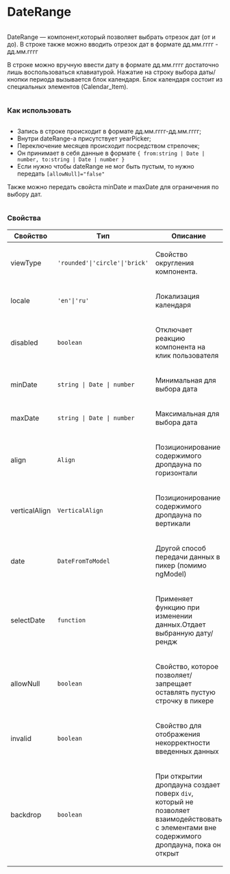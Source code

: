 
<Meta of={DateRangeStories} />

<div class='column gap-24'>
  <h1>DateRange</h1>
  <div class='column'>
    <p>DateRange — компонент,который позволяет выбрать отрезок дат (от и до). В строке также можно вводить отрезок дат в формате дд.мм.гггг - дд.мм.гггг</p>
    <p>В строке можно вручную ввести дату в формате дд.мм.гггг достаточно лишь воспользоваться клавиатурой. Нажатие на
        строку выбора даты/кнопки периода вызывается блок календаря. Блок календаря состоит из специальных элементов
        (Calendar_Item).</p>
  </div>
  <h3>Как использовать</h3>
  <div class='column'>
    <ul>
      <li>Запись в строке происходит в формате дд.мм.гггг-дд.мм.гггг;</li>
      <li>Внутри dateRange-a присутствует yearPicker;</li>
      <li>Переключение месяцев происходит посредством стрелочек;</li>
      <li>Он принимает в себя данные в формате <code>&#123; from:string | Date | number, to:string | Date | number &#125;</code></li>
      <li>Если нужно чтобы dateRange не мог быть пустым, то нужно передать <code>[allowNull]="false"</code></li>
    </ul>
    <p>Также можно передать свойста minDate и maxDate для ограничения по выбору дат.</p>
  </div>
  <div class='column'>
    <h3>Свойства</h3>
    <table>
      <thead>
      <tr>
        <th>Свойство</th>
        <th>Tип</th>
        <th>Описание</th>
      </tr>
      </thead>
      <tbody>
      <tr>
        <td class='text-align-center'>
          <p>viewType</p>
        </td>
        <td class='text-align-center'>
          <code>'rounded'|'circle'|'brick'</code>
        </td>
        <td class='text-align-center'>
          <p>Свойство округления компонента.</p>
        </td>
      </tr>
      <tr>
        <td class='text-align-center'>
          <p>locale</p>
        </td>
        <td class='text-align-center'>
          <code>'en'|'ru'</code>
        </td>
        <td class='text-align-center'>
          <p>Локализация календаря</p>
        </td>
      </tr>
      <tr>
        <td class='text-align-center'>
          <p>disabled</p>
        </td>
        <td class='text-align-center'>
          <code>boolean</code>
        </td>
        <td class='text-align-center'>
          <p>Отключает реакцию компонента на клик пользователя</p>
        </td>
      </tr>
      <tr>
        <td class='text-align-center'>
          <p>minDate</p>
        </td>
        <td class='text-align-center'>
          <code>string | Date | number</code>
        </td>
        <td class='text-align-center'>
          <p>Минимальная для выбора дата</p>
        </td>
      </tr>
      <tr>
        <td class='text-align-center'>
          <p>maxDate</p>
        </td>
        <td class='text-align-center'>
          <code>string | Date | number</code>
        </td>
        <td class='text-align-center'>
          <p>Максимальная для выбора дата</p>
        </td>
      </tr>
      <tr>
        <td class='text-align-center'>
          <p>align</p>
        </td>
        <td class='text-align-center'>
          <code>Align</code>
        </td>
        <td class='text-align-center'>
          <p>Позиционирование содержимого дропдауна по горизонтали</p>
        </td>
      </tr>
      <tr>
        <td class='text-align-center'>
          <p>verticalAlign</p>
        </td>
        <td class='text-align-center'>
          <code>VerticalAlign</code>
        </td>
        <td class='text-align-center'>
          <p>Позиционирование содержимого дропдауна по вертикали</p>
        </td>
      </tr>
                  <tr>
                    <td class='text-align-center'>
                      <p>date</p>
                    </td>
                    <td class='text-align-center'>
                      <code>DateFromToModel</code>
                    </td>
                    <td class='text-align-center'>
                      <p>Другой способ передачи данных в пикер (помимо ngModel)</p>
                    </td>
                  </tr>
      <tr>
        <td class='text-align-center'>
          <p>selectDate</p>
        </td>
        <td class='text-align-center'>
          <code>function</code>
        </td>
        <td class='text-align-center'>
          <p>Применяет функцию при изменении данных.Отдает выбранную дату/рендж</p>
        </td>
      </tr>
      <tr>
        <td class='text-align-center'>
          <p>allowNull</p>
        </td>
        <td class='text-align-center'>
          <code>boolean</code>
        </td>
        <td class='text-align-center'>
          <p>Свойство, которое позволяет/запрещает оставлять пустую строчку в пикере </p>
        </td>
      </tr>
      <tr>
        <td class='text-align-center'>
          <p>invalid</p>
        </td>
        <td class='text-align-center'>
          <code>boolean</code>
        </td>
        <td class='text-align-center'>
          <p>Свойство для отображения некорректности введенных данных</p>
        </td>
      </tr>
      <tr>
        <td class='text-align-center'>
          <p>backdrop</p>
        </td>
        <td class='text-align-center'>
          <code>boolean</code>
        </td>
        <td class='text-align-center'>
          <p>При открытии дропдауна создает поверх <code>div</code>, который не позволяет взаимодействовать с элементами вне содержимого дропдауна, пока он открыт</p>
        </td>
      </tr>
      </tbody>
    </table>

  </div>
</div>
